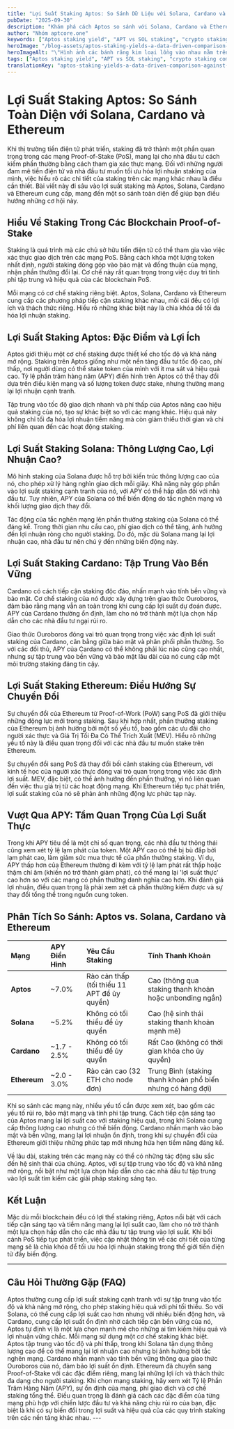 ```yaml
---
title: "Lợi Suất Staking Aptos: So Sánh Dữ Liệu với Solana, Cardano và Ethereum"
pubDate: "2025-09-30"
description: "Khám phá cách Aptos so sánh với Solana, Cardano và Ethereum về lợi suất staking. Tối đa hóa lợi nhuận tiền điện tử của bạn với so sánh chuyên sâu của chúng tôi về các mạng PoS."
author: "Nhóm aptcore.one"
keywords: ["Aptos staking yield", "APT vs SOL staking", "crypto staking comparison", "PoS returns analysis"]
heroImage: "/blog-assets/aptos-staking-yields-a-data-driven-comparison-against-solana,-cardano,-and-ethereum.jpg"
heroImageAlt: "\"Hình ảnh các bánh răng kim loại lồng vào nhau nằm trên một cân kỹ thuật số, hiển thị một bộ tiền xu xếp chồng lên nhau ở một bên. Các bánh răng đang chuyển động, tượng trưng cho sự hợp tác và hiệu quả, trong khi cân chỉ ra sự cân bằng giữa bánh răng và tiền xu, đại diện cho sự ổn định tài chính.\""
tags: ["Aptos staking yield", "APT vs SOL staking", "crypto staking comparison", "PoS returns analysis"]
translationKey: "aptos-staking-yields-a-data-driven-comparison-against-solana-cardano-and-ethereum"
---
```


# Lợi Suất Staking Aptos: So Sánh Toàn Diện với Solana, Cardano và Ethereum

Khi thị trường tiền điện tử phát triển, staking đã trở thành một phần quan trọng trong các mạng Proof-of-Stake (PoS), mang lại cho nhà đầu tư cách kiếm phần thưởng bằng cách tham gia xác thực mạng. Đối với những người đam mê tiền điện tử và nhà đầu tư muốn tối ưu hóa lợi nhuận staking của mình, việc hiểu rõ các chi tiết của staking trên các mạng khác nhau là điều cần thiết. Bài viết này đi sâu vào lợi suất staking mà Aptos, Solana, Cardano và Ethereum cung cấp, mang đến một so sánh toàn diện để giúp bạn điều hướng những cơ hội này.

## Hiểu Về Staking Trong Các Blockchain Proof-of-Stake

Staking là quá trình mà các chủ sở hữu tiền điện tử có thể tham gia vào việc xác thực giao dịch trên các mạng PoS. Bằng cách khóa một lượng token nhất định, người staking đóng góp vào bảo mật và đồng thuận của mạng, nhận phần thưởng đổi lại. Cơ chế này rất quan trọng trong việc duy trì tính phi tập trung và hiệu quả của các blockchain PoS.

Mỗi mạng có cơ chế staking riêng biệt. Aptos, Solana, Cardano và Ethereum cung cấp các phương pháp tiếp cận staking khác nhau, mỗi cái đều có lợi ích và thách thức riêng. Hiểu rõ những khác biệt này là chìa khóa để tối đa hóa lợi nhuận staking.

## Lợi Suất Staking Aptos: Đặc Điểm và Lợi Ích

Aptos giới thiệu một cơ chế staking được thiết kế cho tốc độ và khả năng mở rộng. Staking trên Aptos giống như một nền tảng đầu tư tốc độ cao, phí thấp, nơi người dùng có thể stake token của mình với ít ma sát và hiệu quả cao. Tỷ lệ phần trăm hàng năm (APY) điển hình trên Aptos có thể thay đổi dựa trên điều kiện mạng và số lượng token được stake, nhưng thường mang lại lợi nhuận cạnh tranh.

Tập trung vào tốc độ giao dịch nhanh và phí thấp của Aptos nâng cao hiệu quả staking của nó, tạo sự khác biệt so với các mạng khác. Hiệu quả này không chỉ tối đa hóa lợi nhuận tiềm năng mà còn giảm thiểu thời gian và chi phí liên quan đến các hoạt động staking.

## Lợi Suất Staking Solana: Thông Lượng Cao, Lợi Nhuận Cao?

Mô hình staking của Solana được hỗ trợ bởi kiến trúc thông lượng cao của nó, cho phép xử lý hàng nghìn giao dịch mỗi giây. Khả năng này góp phần vào lợi suất staking cạnh tranh của nó, với APY có thể hấp dẫn đối với nhà đầu tư. Tuy nhiên, APY của Solana có thể biến động do tắc nghẽn mạng và khối lượng giao dịch thay đổi.

Tác động của tắc nghẽn mạng lên phần thưởng staking của Solana có thể đáng kể. Trong thời gian nhu cầu cao, phí giao dịch có thể tăng, ảnh hưởng đến lợi nhuận ròng cho người staking. Do đó, mặc dù Solana mang lại lợi nhuận cao, nhà đầu tư nên chú ý đến những biến động này.

## Lợi Suất Staking Cardano: Tập Trung Vào Bền Vững

Cardano có cách tiếp cận staking độc đáo, nhấn mạnh vào tính bền vững và bảo mật. Cơ chế staking của nó được xây dựng trên giao thức Ouroboros, đảm bảo rằng mạng vẫn an toàn trong khi cung cấp lợi suất dự đoán được. APY của Cardano thường ổn định, làm cho nó trở thành một lựa chọn hấp dẫn cho các nhà đầu tư ngại rủi ro.

Giao thức Ouroboros đóng vai trò quan trọng trong việc xác định lợi suất staking của Cardano, cân bằng giữa bảo mật và phân phối phần thưởng. So với các đối thủ, APY của Cardano có thể không phải lúc nào cũng cao nhất, nhưng sự tập trung vào bền vững và bảo mật lâu dài của nó cung cấp một môi trường staking đáng tin cậy.

## Lợi Suất Staking Ethereum: Điều Hướng Sự Chuyển Đổi

Sự chuyển đổi của Ethereum từ Proof-of-Work (PoW) sang PoS đã giới thiệu những động lực mới trong staking. Sau khi hợp nhất, phần thưởng staking của Ethereum bị ảnh hưởng bởi một số yếu tố, bao gồm các ưu đãi cho người xác thực và Giá Trị Tối Đa Có Thể Trích Xuất (MEV). Hiểu rõ những yếu tố này là điều quan trọng đối với các nhà đầu tư muốn stake trên Ethereum.

Sự chuyển đổi sang PoS đã thay đổi bối cảnh staking của Ethereum, với kinh tế học của người xác thực đóng vai trò quan trọng trong việc xác định lợi suất. MEV, đặc biệt, có thể ảnh hưởng đến phần thưởng, vì nó liên quan đến việc thu giá trị từ các hoạt động mạng. Khi Ethereum tiếp tục phát triển, lợi suất staking của nó sẽ phản ánh những động lực phức tạp này.

## Vượt Qua APY: Tầm Quan Trọng Của Lợi Suất Thực

Trong khi APY tiêu đề là một chỉ số quan trọng, các nhà đầu tư thông thái cũng xem xét tỷ lệ lạm phát của token. Một APY cao có thể bị bù đắp bởi lạm phát cao, làm giảm sức mua thực tế của phần thưởng staking. Ví dụ, APY thấp hơn của Ethereum thường đi kèm với tỷ lệ lạm phát rất thấp hoặc thậm chí âm (khiến nó trở thành giảm phát), có thể mang lại 'lợi suất thực' cao hơn so với các mạng có phần thưởng danh nghĩa cao hơn. Khi đánh giá lợi nhuận, điều quan trọng là phải xem xét cả phần thưởng kiếm được và sự thay đổi tổng thể trong nguồn cung token.

## Phân Tích So Sánh: Aptos vs. Solana, Cardano và Ethereum

| Mạng | APY Điển Hình | Yêu Cầu Staking | Tính Thanh Khoản |
| :--- | :--- | :--- | :--- |
| **Aptos** | ~7.0% | Rào cản thấp (tối thiểu 11 APT để ủy quyền) | Cao (thông qua staking thanh khoản hoặc unbonding ngắn) |
| **Solana** | ~5.2% | Không có tối thiểu để ủy quyền | Cao (hệ sinh thái staking thanh khoản mạnh mẽ) |
| **Cardano** | ~1.7 - 2.5%| Không có tối thiểu để ủy quyền | Rất Cao (không có thời gian khóa cho ủy quyền) |
| **Ethereum**| ~2.0 - 3.0%| Rào cản cao (32 ETH cho node đơn) | Trung Bình (staking thanh khoản phổ biến nhưng có hàng đợi) |

Khi so sánh các mạng này, nhiều yếu tố cần được xem xét, bao gồm các yếu tố rủi ro, bảo mật mạng và tính phi tập trung. Cách tiếp cận sáng tạo của Aptos mang lại lợi suất cao với staking hiệu quả, trong khi Solana cung cấp thông lượng cao nhưng có thể biến động. Cardano nhấn mạnh vào bảo mật và bền vững, mang lại lợi nhuận ổn định, trong khi sự chuyển đổi của Ethereum giới thiệu những phức tạp mới nhưng hứa hẹn tiềm năng đáng kể.

Về lâu dài, staking trên các mạng này có thể có những tác động sâu sắc đến hệ sinh thái của chúng. Aptos, với sự tập trung vào tốc độ và khả năng mở rộng, nổi bật như một lựa chọn hấp dẫn cho các nhà đầu tư tập trung vào lợi suất tìm kiếm các giải pháp staking sáng tạo.

## Kết Luận

Mặc dù mỗi blockchain đều có lợi thế staking riêng, Aptos nổi bật với cách tiếp cận sáng tạo và tiềm năng mang lại lợi suất cao, làm cho nó trở thành một lựa chọn hấp dẫn cho các nhà đầu tư tập trung vào lợi suất. Khi bối cảnh PoS tiếp tục phát triển, việc cập nhật thông tin về các chi tiết của từng mạng sẽ là chìa khóa để tối ưu hóa lợi nhuận staking trong thế giới tiền điện tử đầy biến động.

---
## Câu Hỏi Thường Gặp (FAQ)

<Accordion summary="Lợi suất staking của Aptos so với các mạng khác như thế nào?">
Aptos thường cung cấp lợi suất staking cạnh tranh với sự tập trung vào tốc độ và khả năng mở rộng, cho phép staking hiệu quả với phí tối thiểu. So với Solana, có thể cung cấp lợi suất cao hơn nhưng với nhiều biến động hơn, và Cardano, cung cấp lợi suất ổn định nhờ cách tiếp cận bền vững của nó, Aptos tự định vị là một lựa chọn mạnh mẽ cho những ai tìm kiếm hiệu quả và lợi nhuận vững chắc.
</Accordion>

<Accordion summary="Cơ chế staking khác nhau như thế nào giữa Aptos, Solana, Cardano và Ethereum?">
Mỗi mạng sử dụng một cơ chế staking khác biệt. Aptos tập trung vào tốc độ và phí thấp, trong khi Solana tận dụng thông lượng cao để có thể mang lại lợi nhuận cao nhưng bị ảnh hưởng bởi tắc nghẽn mạng. Cardano nhấn mạnh vào tính bền vững thông qua giao thức Ouroboros của nó, đảm bảo lợi suất ổn định. Ethereum đã chuyển sang Proof-of-Stake với các đặc điểm riêng, mang lại những lợi ích và thách thức đa dạng cho người staking.
</Accordion>

<Accordion summary="Những yếu tố nào tôi nên cân nhắc khi chọn mạng staking?">
Khi chọn mạng staking, hãy xem xét Tỷ lệ Phần Trăm Hàng Năm (APY), sự ổn định của mạng, phí giao dịch và cơ chế staking tổng thể. Điều quan trọng là đánh giá cách các đặc điểm của từng mạng phù hợp với chiến lược đầu tư và khả năng chịu rủi ro của bạn, đặc biệt là khi có sự biến đổi trong lợi suất và hiệu quả của các quy trình staking trên các nền tảng khác nhau.
</Accordion>
---